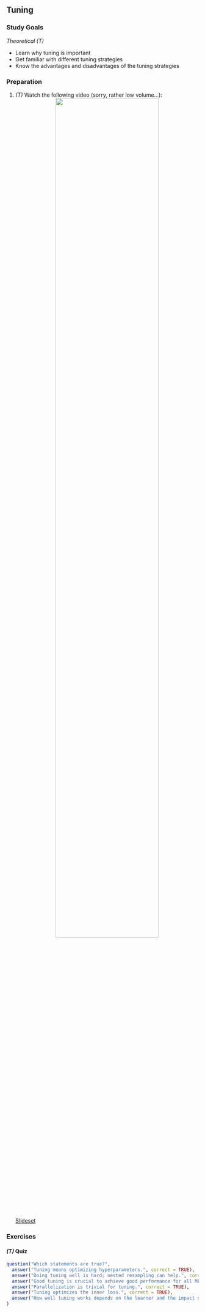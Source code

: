 ## Tuning

### Study Goals

*Theoretical (T)*

- Learn why tuning is important
- Get familiar with different tuning strategies
- Know the advantages and disadvantages of the tuning strategies


### Preparation

1.  *(T)* Watch the following video  (sorry, rather low volume...):
    <center>
    ![](https://www.youtube.com/watch?v=g3w98HnbtEw&list=PLMyWaJl2LoXyhFvMjtbBGs0Pi8khHbKm3&index=5&t=0s){width="75%"}
    </center>
    <a href="https://github.com/compstat-lmu/lecture_i2ml/blob/master/slides-pdf/slides-cart2.pdf" target="_blank">Slideset</a>

### Exercises

#### *(T)* Quiz

```r
question("Which statements are true?",
  answer("Tuning means optimizing hyperparameters.", correct = TRUE),
  answer("Doing tuning well is hard; nested resampling can help.", correct = TRUE),
  answer("Good tuning is crucial to achieve good performance for all ML algorithms."),
  answer("Parallelization is trivial for tuning.", correct = TRUE),
  answer("Tuning optimizes the inner loss.", correct = TRUE),
  answer("How well tuning works depends on the learner and the impact of the hyperparameters on that learner.", correct = TRUE)
)
```







